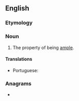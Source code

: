==English==

===Etymology===
{{suffix|en|ample|ness}}

===Noun===
{{en-noun|-}}

# The property of being [[ample]].

====Translations====
{{trans-top|the property of being ample in extent}}
* Portuguese: {{t+|pt|amplidão|f}}
{{trans-mid}}
{{trans-bottom}}

===Anagrams===
* {{anagrams|en|a=aeelmnpss|Speelmans|ensamples}}